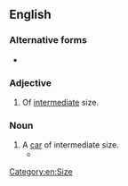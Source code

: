 {{also|midsize}}
==English==

===Alternative forms===
* {{l|en|midsize}}

===Adjective===
{{wikipedia|mid-size car}}
{{en-adj|-|head=[[mid]]-[[size]]}}

# Of [[intermediate]] size.
#: {{synonyms|en|midsized}}

===Noun===
{{en-noun}}

# A [[car]] of intermediate size.
#* {{quote-book|en|year=2018|author=Donald Farr|title=The Complete Book of Classic Ford and Mercury Muscle Cars: 1961-1973|passage=When Pontiac dropped a 389 into the intermediate Tempest and called it the GTO, the muscle car tide began turning from big bodies to lighter, more nimble '''midsizes'''.}}

[[Category:en:Size]]